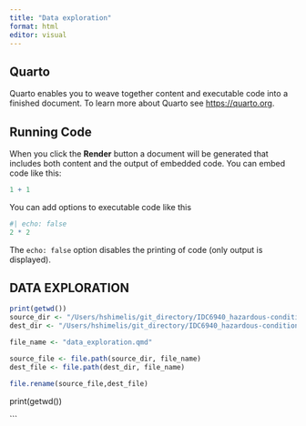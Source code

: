 ```yaml
---
title: "Data exploration"
format: html
editor: visual
---
```


## Quarto

Quarto enables you to weave together content and executable code into a finished document. To learn more about Quarto see <https://quarto.org>.

## Running Code

When you click the **Render** button a document will be generated that includes both content and the output of embedded code. You can embed code like this:

```r
1 + 1
```

You can add options to executable code like this

```r
#| echo: false
2 * 2
```

The `echo: false` option disables the printing of code (only output is displayed).

## DATA EXPLORATION

```r

print(getwd())
source_dir <- "/Users/hshimelis/git_directory/IDC6940_hazardous-conditions"
dest_dir <- "/Users/hshimelis/git_directory/IDC6940_hazardous-conditions/Datasets"

file_name <- "data_exploration.qmd"

source_file <- file.path(source_dir, file_name)
dest_file <- file.path(dest_dir, file_name)

file.rename(source_file,dest_file)
```

print(getwd())

\`\`\`
